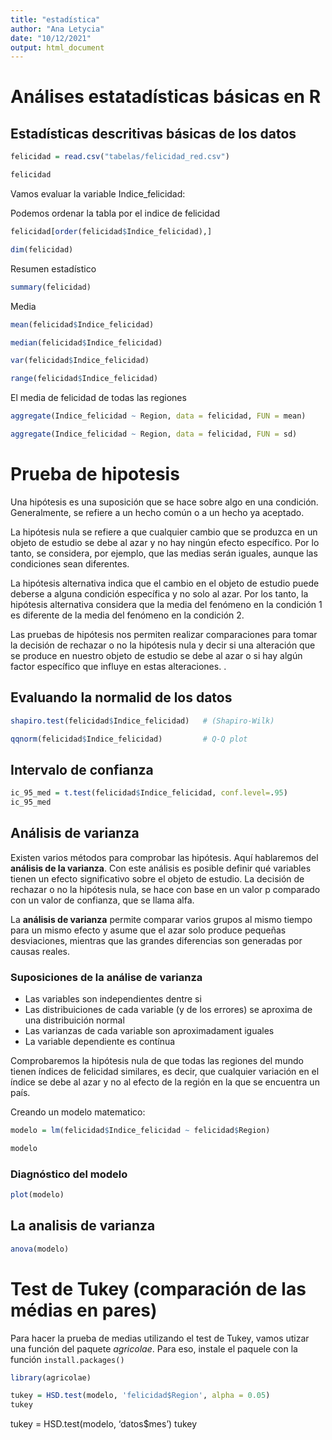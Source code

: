 ```yaml
---
title: "estadística"
author: "Ana Letycia"
date: "10/12/2021"
output: html_document
---
```


# Análises estatadísticas básicas en R

## Estadísticas descritivas básicas de los datos

```r
felicidad = read.csv("tabelas/felicidad_red.csv")
```

```r
felicidad
```

Vamos evaluar la variable Indice_felicidad:

Podemos ordenar la tabla por el indice de felicidad
```r
felicidad[order(felicidad$Indice_felicidad),]
```

```r
dim(felicidad)
```

Resumen estadístico
```r
summary(felicidad)
```

Media
```r
mean(felicidad$Indice_felicidad)
```


```r
median(felicidad$Indice_felicidad)
```

```r
var(felicidad$Indice_felicidad)
```

```r
range(felicidad$Indice_felicidad)
```

El media de felicidad de todas las regiones
```r
aggregate(Indice_felicidad ~ Region, data = felicidad, FUN = mean)
```

```r
aggregate(Indice_felicidad ~ Region, data = felicidad, FUN = sd)
```

# Prueba de hipotesis

Una hipótesis es una suposición que se hace sobre algo en una condición. Generalmente, se refiere a un hecho común o a un hecho ya aceptado. 

La hipótesis nula se refiere a que cualquier cambio que se produzca en un objeto de estudio se debe al azar y no hay ningún efecto específico. Por lo tanto, se considera, por ejemplo, que las medias serán iguales, aunque las condiciones sean diferentes.

La hipótesis alternativa indica que el cambio en el objeto de estudio puede deberse a alguna condición específica y no solo al azar. Por los tanto, la hipótesis alternativa considera que la media del fenómeno en la condición 1 es diferente de la media del fenómeno en la condición 2. 

Las pruebas de hipótesis nos permiten realizar comparaciones para tomar la decisión de rechazar o no la hipótesis nula y decir si una alteración que se produce en nuestro objeto de estudio se debe al azar o si hay algún factor específico que influye en estas alteraciones. .

## Evaluando la normalid de los datos
```r
shapiro.test(felicidad$Indice_felicidad)   # (Shapiro-Wilk)
```

```r
qqnorm(felicidad$Indice_felicidad)         # Q-Q plot
```

## Intervalo de confianza
```r
ic_95_med = t.test(felicidad$Indice_felicidad, conf.level=.95)
ic_95_med   
```

## Análisis de varianza

Existen varios métodos para comprobar las hipótesis. Aquí hablaremos del **análisis de la varianza**. Con este análisis es posible definir qué variables tienen un efecto significativo sobre el objeto de estudio. La decisión de rechazar o no la hipótesis nula, se hace con base en un valor p comparado con un valor de confianza, que se llama alfa.

La **análisis de varianza** permite comparar varios grupos al mismo tiempo para un mismo efecto y asume que el azar solo produce pequeñas desviaciones, mientras que las grandes diferencias son generadas por causas reales. 

### Suposiciones de la análise de varianza

* Las variables son independientes dentre si
* Las distribuiciones de cada variable (y de los errores) se aproxima de una distribuición normal
* Las varianzas de cada variable son aproximadament iguales 
* La variable dependiente es contínua

Comprobaremos la hipótesis nula de que todas las regiones del mundo tienen índices de felicidad similares, es decir, que cualquier variación en el índice se debe al azar y no al efecto de la región en la que se encuentra un país. 

Creando un modelo matematico:
```r
modelo = lm(felicidad$Indice_felicidad ~ felicidad$Region)
```

```r
modelo
```

### Diagnóstico del modelo
```r
plot(modelo)
```

## La analisis de varianza
```r
anova(modelo)
```

# Test de Tukey (comparación de las médias en pares)

Para hacer la prueba de medias utilizando el test de Tukey, vamos utizar una función del paquete *agricolae*. Para eso, instale el paquele con la función `install.packages()`
```r
library(agricolae)
```

```r
tukey = HSD.test(modelo, 'felicidad$Region', alpha = 0.05)
tukey
```

tukey = HSD.test(modelo, 'datos$mes')
tukey

<!-- ### Comparasiones multiplas  -->
<!-- ```{r} -->
<!-- install.packages("emmeans") -->
<!-- library("emmeans") -->
<!-- ``` -->

<!-- ```{r} -->
<!-- modelo_means = emmeans(modelo, "Region") -->
<!-- modelo_means -->
<!-- ``` -->

<!-- ```{r} -->
<!-- plot(modelo_means) -->
<!-- ``` -->

<!-- ```{r} -->
<!-- pairs(modelo_means) -->
<!-- ``` -->

<!-- ```{r} -->
<!-- plot(modelo_means, comparisons = TRUE) -->
<!-- ``` -->

